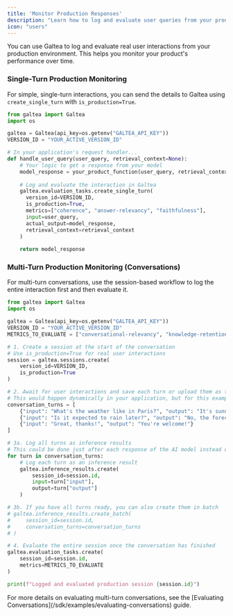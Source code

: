 ```yaml
---
title: 'Monitor Production Responses'
description: "Learn how to log and evaluate user queries from your production environment."
icon: "users"
---
```


You can use Galtea to log and evaluate real user interactions from your production environment. This helps you monitor your product's performance over time.

### Single-Turn Production Monitoring

For simple, single-turn interactions, you can send the details to Galtea using `create_single_turn` with `is_production=True`.

```python
from galtea import Galtea
import os

galtea = Galtea(api_key=os.getenv("GALTEA_API_KEY"))
VERSION_ID = "YOUR_ACTIVE_VERSION_ID"

# In your application's request handler...
def handle_user_query(user_query, retrieval_context=None):
    # Your logic to get a response from your model
    model_response = your_product_function(user_query, retrieval_context)
    
    # Log and evaluate the interaction in Galtea
    galtea.evaluation_tasks.create_single_turn(
      version_id=VERSION_ID,
      is_production=True,
      metrics=["coherence", "answer-relevancy", "faithfulness"],
      input=user_query,
      actual_output=model_response,
      retrieval_context=retrieval_context
    )
    
    return model_response
```

### Multi-Turn Production Monitoring (Conversations)

For multi-turn conversations, use the session-based workflow to log the entire interaction first and then evaluate it.

```python
from galtea import Galtea
import os

galtea = Galtea(api_key=os.getenv("GALTEA_API_KEY"))
VERSION_ID = "YOUR_ACTIVE_VERSION_ID"
METRICS_TO_EVALUATE = ["conversational-relevancy", "knowledge-retention"]

# 1. Create a session at the start of the conversation
# Use is_production=True for real user interactions
session = galtea.sessions.create(
    version_id=VERSION_ID,
    is_production=True
)

# 2. Await for user interactions and save each turn or upload them as they happen
# This would happen dynamically in your application, but for this example, we'll simulate a conversation
conversation_turns = [
    {"input": "What's the weather like in Paris?", "output": "It's sunny and 22°C in Paris."},
    {"input": "Is it expected to rain later?", "output": "No, the forecast shows clear skies for the rest of the day."},
    {"input": "Great, thanks!", "output": "You're welcome!"}
]

# 3a. Log all turns as inference results
# This could be done just after each response of the AI model instead of using a for loop
for turn in conversation_turns:
    # Log each turn as an inference result
    galtea.inference_results.create(
        session_id=session.id,
        input=turn["input"],
        output=turn["output"]
    )

# 3b. If you have all turns ready, you can also create them in batch
# galtea.inference_results.create_batch(
#     session_id=session.id,
#     conversation_turns=conversation_turns
# )

# 4. Evaluate the entire session once the conversation has finished
galtea.evaluation_tasks.create(
    session_id=session.id,
    metrics=METRICS_TO_EVALUATE
)

print(f"Logged and evaluated production session {session.id}")
```

<Info>
For more details on evaluating multi-turn conversations, see the [Evaluating Conversations](/sdk/examples/evaluating-conversations) guide.
</Info>